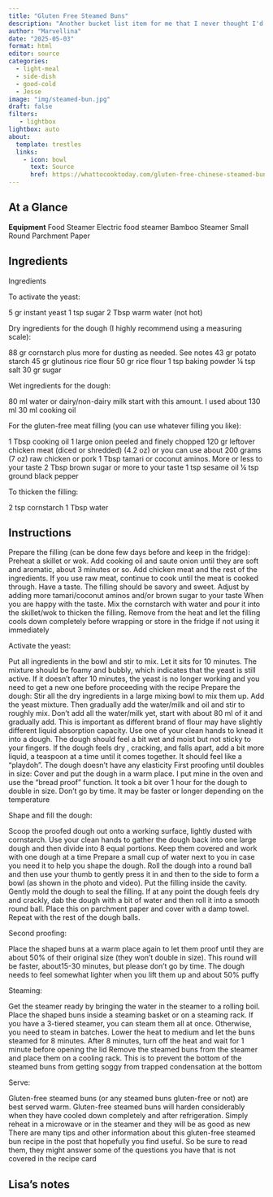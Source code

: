 ```yaml
---
title: "Gluten Free Steamed Buns"
description: "Another bucket list item for me that I never thought I'd get to have - steamed buns!"
author: "Marvellina"
date: "2025-05-03"
format: html
editor: source
categories:
  - light-meal
  - side-dish
  - good-cold
  - Jesse
image: "img/steamed-bun.jpg"
draft: false
filters:
   - lightbox
lightbox: auto
about:
  template: trestles
  links:
    - icon: bowl
      text: Source
      href: https://whattocooktoday.com/gluten-free-chinese-steamed-buns.html
---
```


## At a Glance

**Equipment**
Food Steamer
Electric food steamer
Bamboo Steamer
Small Round Parchment Paper

## Ingredients

Ingredients

To activate the yeast:

5 gr instant yeast
1 tsp sugar
2 Tbsp warm water (not hot)

Dry ingredients for the dough (I highly recommend using a measuring scale):

88 gr cornstarch plus more for dusting as needed. See notes
43 gr potato starch
45 gr glutinous rice flour
50 gr rice flour
1 tsp baking powder
¼ tsp salt
30 gr sugar

Wet ingredients for the dough:

80 ml water or dairy/non-dairy milk start with this amount. I used about 130 ml
30 ml cooking oil

For the gluten-free meat filling (you can use whatever filling you like):

1 Tbsp cooking oil
1 large onion peeled and finely chopped
120 gr leftover chicken meat (diced or shredded) (4.2 oz) or you can use about 200 grams (7 oz) raw chicken or pork
1 Tbsp tamari or coconut aminos. More or less to your taste
2 Tbsp brown sugar or more to your taste
1 tsp sesame oil
¼ tsp ground black pepper

To thicken the filling:

2 tsp cornstarch
1 Tbsp water


## Instructions

Prepare the filling (can be done few days before and keep in the fridge):
Preheat a skillet or wok. Add cooking oil and saute onion until they are soft and aromatic, about 3 minutes or so. Add chicken meat and the rest of the ingredients. If you use raw meat, continue to cook until the meat is cooked through. Have a taste. The filling should be savory and sweet. Adjust by adding more tamari/coconut aminos and/or brown sugar to your taste
When you are happy with the taste. Mix the cornstarch with water and pour it into the skillet/wok to thicken the filling. Remove from the heat and let the filling cools down completely before wrapping or store in the fridge if not using it immediately

Activate the yeast:

Put all ingredients in the bowl and stir to mix. Let it sits for 10 minutes. The mixture should be foamy and bubbly, which indicates that the yeast is still active. If it doesn't after 10 minutes, the yeast is no longer working and you need to get a new one before proceeding with the recipe
Prepare the dough:
Stir all the dry ingredients in a large mixing bowl to mix them up. Add the yeast mixture. Then gradually add the water/milk and oil and stir to roughly mix. Don't add all the water/milk yet, start with about 80 ml of it and gradually add. This is important as different brand of flour may have slightly different liquid absorption capacity. Use one of your clean hands to knead it into a dough. The dough should feel a bit wet and moist but not sticky to your fingers. If the dough feels dry , cracking, and falls apart, add a bit more liquid, a teaspoon at a time until it comes together. It should feel like a "playdoh". The dough doesn't have any elasticity
First proofing until doubles in size:
Cover and put the dough in a warm place. I put mine in the oven and use the "bread proof" function. It took a bit over 1 hour for the dough to double in size. Don't go by time. It may be faster or longer depending on the temperature

Shape and fill the dough:

Scoop the proofed dough out onto a working surface, lightly dusted with cornstarch. Use your clean hands to gather the dough back into one large dough and then divide into 8 equal portions. Keep them covered and work with one dough at a time
Prepare a small cup of water next to you in case you need it to help you shape the dough. Roll the dough into a round ball and then use your thumb to gently press it in and then to the side to form a bowl (as shown in the photo and video). Put the filling inside the cavity. Gently mold the dough to seal the filling. If at any point the dough feels dry and crackly, dab the dough with a bit of water and then roll it into a smooth round ball. Place this on parchment paper and cover with a damp towel. Repeat with the rest of the dough balls.

Second proofing:

Place the shaped buns at a warm place again to let them proof until they are about 50% of their original size (they won't double in size). This round will be faster, about15-30 minutes, but please don't go by time. The dough needs to feel somewhat lighter when you lift them up and about 50% puffy

Steaming:

Get the steamer ready by bringing the water in the steamer to a rolling boil. Place the shaped buns inside a steaming basket or on a steaming rack. If you have a 3-tiered steamer, you can steam them all at once. Otherwise, you need to steam in batches. Lower the heat to medium and let the buns steamed for 8 minutes. After 8 minutes, turn off the heat and wait for 1 minute before opening the lid
Remove the steamed buns from the steamer and place them on a cooling rack. This is to prevent the bottom of the steamed buns from getting soggy from trapped condensation at the bottom

Serve:

Gluten-free steamed buns (or any steamed buns gluten-free or not) are best served warm. Gluten-free steamed buns will harden considerably when they have cooled down completely and after refrigeration. Simply reheat in a microwave or in the steamer and they will be as good as new
There are many tips and other information about this gluten-free steamed bun recipe in the post that hopefully you find useful. So be sure to read them, they might answer some of the questions you have that is not covered in the recipe card


## Lisa's notes